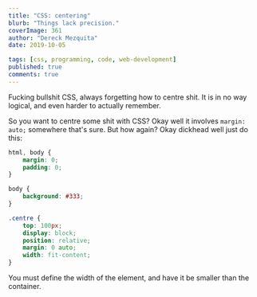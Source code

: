 ```yaml
---
title: "CSS: centering"
blurb: "Things lack precision."
coverImage: 361
author: "Dereck Mezquita"
date: 2019-10-05

tags: [css, programming, code, web-development]
published: true
comments: true
---
```


Fucking bullshit CSS, always forgetting how to centre shit. It is in no way logical, and even harder to actually remember.

So you want to centre some shit with CSS? Okay well it involves `margin: auto;` somewhere that's sure. But how again? Okay dickhead well just do this:

```css
html, body {
    margin: 0;
    padding: 0;
}

body {
    background: #333;
}

.centre {
    top: 100px;
    display: block;
    position: relative;
    margin: 0 auto;
    width: fit-content;
}
```

<Alert type='warning'>
You must define the width of the element, and have it be smaller than the container.
</Alert>